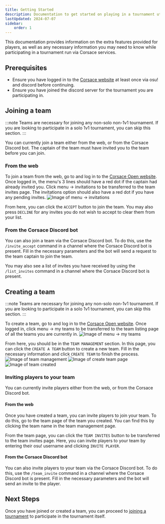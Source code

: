 ```yaml
---
title: Getting Started
description: Documentation to get started on playing in a tournament utilizing Corsace services.
lastUpdated: 2024-07-07
sidebar:
    order: 1
---
```

This documentation provides information on the extra features provided for players, as well as any necessary information you may need to know while participating in a tournament run via Corsace services.

## Prerequisites
- Ensure you have logged in to the [Corsace website](https://corsace.io) at least once via osu! and discord before continuing.
- Ensure you have joined the discord server for the tournament you are participating in.

## Joining a team
:::note
Teams are necessary for joining any non-solo non-1v1 tournament. If you are looking to participate in a solo 1v1 tournament, you can skip this section.
:::

You can currently join a team either from the web, or from the Corsace Discord bot. The captain of the team must have invited you to the team before you can join.

### From the web
To join a team from the web, go to and log in to the [Corsace Open website](https://open.corsace.io). Once logged in, the menu's 3 lines should have a red dot if the captain had already invited you. Click menu -> invitations to be transferred to the team invites page. The invitations option should also have a red dot if you have any pending invites.
![Image of menu -> invitations](../../../../images/tournament_play/menu_invitations.png)

From here, you can click the `ACCEPT` button to join the team. You may also press `DECLINE` for any invites you do not wish to accept to clear them from your list.

### From the Corsace Discord bot
You can also join a team via the Corsace Discord bot. To do this, use the `/invite_accept` command in a channel where the Corsace Discord bot is present. Fill in the necessary parameters and the bot will send a request to the team captain to join the team.

You may also see a list of invites you have received by using the `/list_invites` command in a channel where the Corsace Discord bot is present.

## Creating a team
:::note
Teams are necessary for joining any non-solo non-1v1 tournament. If you are looking to participate in a solo 1v1 tournament, you can skip this section.
:::

To create a team, go to and log in to the [Corsace Open website](https://open.corsace.io). Once logged in, click menu -> my teams to be transferred to the team listing page of all the teams you are currently in.
![Image of menu -> my teams](../../../../images/tournament_play/menu_my_teams.png)

From here, you should be in the `TEAM MANAGEMENT` section. In this page, you can click the `CREATE A TEAM` button to create a new team. Fill in the necessary information and click `CREATE TEAM` to finish the process.
![Image of team management](../../../../images/tournament_play/team_management.png)
![Image of create team page](../../../../images/tournament_play/create_team.png)
![Image of team created](../../../../images/tournament_play/create_team_success.png)

### Inviting players to your team
You can currently invite players either from the web, or from the Corsace Discord bot.

#### From the web
Once you have created a team, you can invite players to join your team. To do this, go to the team page of the team you created. You can find this by clicking the team name in the team management page.

From the team page, you can click the `TEAM INVITES` button to be transferred to the team invites page. Here, you can invite players to your team by entering their osu! username and clicking `INVITE PLAYER`.

#### From the Corsace Discord bot
You can also invite players to your team via the Corsace Discord bot. To do this, use the `/team_invite` command in a channel where the Corsace Discord bot is present. Fill in the necessary parameters and the bot will send an invite to the player.

## Next Steps
Once you have joined or created a team, you can proceed to [joining a tournament](./joining-tournament) to participate in the tournament itself.